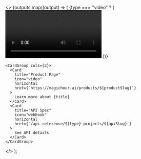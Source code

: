   <>
    <Tabs>
      {outputs.map((output) => (
        <Tab title="Example Output">
          <Frame>
            {type === "video" ? (
              <video
                src={output.src}
                controls
                preload="metadata"
                playsInline
                className="rounded-lg h-80"
              />
            ) : (
              <img height="320" className="rounded-lg h-80" src={output.src.startsWith('http') ?  output.src : `https://mintlify.s3.us-west-1.amazonaws.com/magichour${output.src}`} />
            )}
          </Frame>
        </Tab>
      ))}
    </Tabs>

    <CardGroup cols={2}>
      <Card
        title="Product Page"
        icon="video"
        horizontal
        href={`https://magichour.ai/products/${productSlug}`}
      >
        Learn more about {title}
      </Card>
      <Card
        title="API Spec"
        icon="webhook"
        horizontal
        href={`/api-reference/${type}-projects/${apiSlug}`}
      >
        See API details
      </Card>
    </CardGroup>

  </>
);
